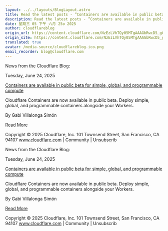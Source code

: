 ```yaml
---
layout: ../../layouts/BlogLayout.astro
title: Read the latest posts - ”Containers are available in public beta for simple, global, and programmable compute”
description: Read the latest posts - ”Containers are available in public beta for simple, global, and programmable compute”
date: 星期三 05 下午 六月 25o 2025
author: cloudflareblog
origin_url: https://content.cloudflare.com/NzEzLVhTQy05MTgAAAGbRwcD5_gGWcUYm2atHSD9_WOu6BAktMyqhYTK2h7nLRaYpKjfZJVB9jFnolK3Wck0cLf57fQ=
origin_site: https://content.cloudflare.com/NzEzLVhTQy05MTgAAAGbRwcD5_gGWcUYm2atHSD9_WOu6BAktMyqhYTK2h7nLRaYpKjfZJVB9jFnolK3Wck0cLf57fQ=
translated: true
avatar: /media-source/cloudflareblog-ico.png
email_recorder: blog@cloudflare.com
---
```



<Reference client:only="react" title="Read the latest posts - ”Containers are available in public beta for simple, global, and programmable compute”" url="https://content.cloudflare.com/NzEzLVhTQy05MTgAAAGbRwcD5_gGWcUYm2atHSD9_WOu6BAktMyqhYTK2h7nLRaYpKjfZJVB9jFnolK3Wck0cLf57fQ=" />

<Detail client:only="react">
	News from the Cloudflare Blog:

Tuesday, June 24, 2025

[Containers are available in public beta for simple, global, and programmable compute](https://content.cloudflare.com/NzEzLVhTQy05MTgAAAGbRwcD5_gGWcUYm2atHSD9_WOu6BAktMyqhYTK2h7nLRaYpKjfZJVB9jFnolK3Wck0cLf57fQ=)

Cloudflare Containers are now available in public beta. Deploy simple, global, and programmable containers alongside your Workers.

By Gabi Villalonga Simón

[Read More](https://content.cloudflare.com/NzEzLVhTQy05MTgAAAGbRwcD5_gGWcUYm2atHSD9_WOu6BAktMyqhYTK2h7nLRaYpKjfZJVB9jFnolK3Wck0cLf57fQ=)

Copyright © 2025 Cloudflare, Inc. 101 Townsend Street, San Francisco, CA 94107 www.cloudflare.com | Community | Unsubscrib
</Detail>

News from the Cloudflare Blog:

Tuesday, June 24, 2025

[Containers are available in public beta for simple, global, and programmable compute](https://content.cloudflare.com/NzEzLVhTQy05MTgAAAGbRwcD5_gGWcUYm2atHSD9_WOu6BAktMyqhYTK2h7nLRaYpKjfZJVB9jFnolK3Wck0cLf57fQ=)

Cloudflare Containers are now available in public beta. Deploy simple, global, and programmable containers alongside your Workers.

By Gabi Villalonga Simón

[Read More](https://content.cloudflare.com/NzEzLVhTQy05MTgAAAGbRwcD5_gGWcUYm2atHSD9_WOu6BAktMyqhYTK2h7nLRaYpKjfZJVB9jFnolK3Wck0cLf57fQ=)

Copyright © 2025 Cloudflare, Inc. 101 Townsend Street, San Francisco, CA 94107 www.cloudflare.com | Community | Unsubscrib


